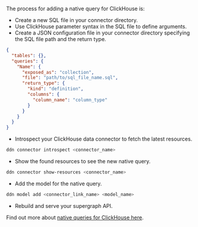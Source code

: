 The process for adding a native query for ClickHouse is:

- Create a new SQL file in your connector directory.
- Use ClickHouse parameter syntax in the SQL file to define arguments.
- Create a JSON configuration file in your connector directory specifying the SQL file path and the return type.

```json
{
  "tables": {},
  "queries": {
    "Name": {
      "exposed_as": "collection",
      "file": "path/to/sql_file_name.sql",
      "return_type": {
        "kind": "definition",
        "columns": {
          "column_name": "column_type"
        }
      }
    }
  }
}
```

- Introspect your ClickHouse data connector to fetch the latest resources.

```bash
ddn connector introspect <connector_name>
```

- Show the found resources to see the new native query.

```bash
ddn connector show-resources <connector_name>
```

- Add the model for the native query.

```bash
ddn model add <connector_link_name> <model_name>
```

- Rebuild and serve your supergraph API.

Find out more about [native queries for ClickHouse here](/connectors/clickhouse/native-queries.mdx).
